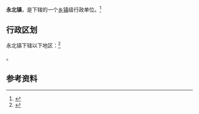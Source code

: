{{中国乡级行政区|53/07/22/101/000}}

'''永北镇'''，是{{PRC admin/fullname|53/07/22/101/000|3}}下辖的一个[[乡镇|乡镇]]级行政单位。<ref>{{PRC admin/ref sgc|{{PRC admin/parent|53/07/22/101/000}}}}</ref>

== 行政区划 ==

永北镇下辖以下地区：<ref>{{PRC admin/ref sgc|53/07/22/101/000}}</ref>

{{PRC admin/children|53/07/22/101/000}}。

== 参考资料 ==

{{reflist}}

{{行政区划小作品}}
{{PRC admin/navcat|53/07/22/101/000}}